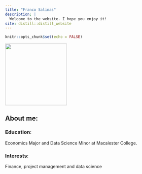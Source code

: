 ```yaml
---
title: "Franco Salinas"
description: |
  Welcome to the website. I hope you enjoy it!
site: distill::distill_website
---
```


```r
knitr::opts_chunk$set(echo = FALSE)


```

![](francosalinas.jpg){width=200}

## About me:

### Education:

Economics Major and Data Science Minor at Macalester College. 

### Interests:

Finance, project management and data science

